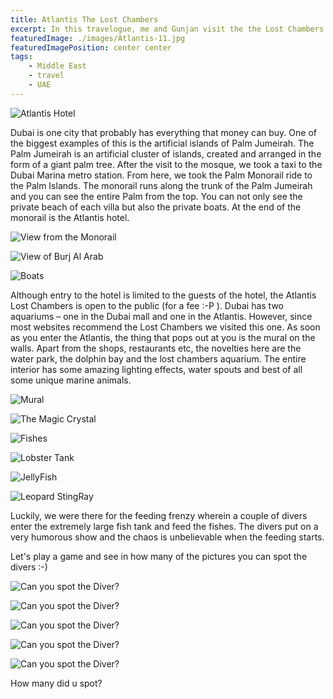 ```yaml
---
title: Atlantis The Lost Chambers
excerpt: In this travelogue, me and Gunjan visit the the Lost Chambers in Atlantis in Dubai.
featuredImage: ./images/Atlantis-11.jpg
featuredImagePosition: center center
tags:
    - Middle East
    - travel
    - UAE
---
```


![Atlantis Hotel](./images/Atlantis-1.jpg)

Dubai is one city that probably has everything that money can buy. One of the biggest examples of this is the artificial islands of Palm Jumeirah. The Palm Jumeirah is an artificial cluster of islands, created and arranged in the form of a giant palm tree. After the visit to the mosque, we took a taxi to the Dubai Marina metro station. From here, we took the Palm Monorail ride to the Palm Islands. The monorail runs along the trunk of the Palm Jumeirah and you can see the entire Palm from the top. You can not only see the private beach of each villa but also the private boats. At the end of the monorail is the Atlantis hotel.

![View from the Monorail](./images/Atlantis-2.jpg)

![View of Burj Al Arab](./images/Atlantis-3.jpg)

![Boats](./images/Atlantis-4.jpg)

Although entry to the hotel is limited to the guests of the hotel, the Atlantis Lost Chambers is open to the public (for a fee :-P ). Dubai has two aquariums – one in the Dubai mall and one in the Atlantis. However, since most websites recommend the Lost Chambers we visited this one. As soon as you enter the Atlantis, the thing that pops out at you is the mural on the walls. Apart from the shops, restaurants etc, the novelties here are the water park, the dolphin bay and the lost chambers aquarium. The entire interior has some amazing lighting effects, water spouts and best of all some unique marine animals.

![Mural](./images/Atlantis-5.jpg)

![The Magic Crystal](./images/Atlantis-6.jpg)

![Fishes](./images/Atlantis-7.jpg)

![Lobster Tank](./images/Atlantis-8.jpg)

![JellyFish](./images/Atlantis-9.jpg)

![Leopard StingRay](./images/Atlantis-10.jpg)

Luckily, we were there for the feeding frenzy wherein a couple of divers enter the extremely large fish tank and feed the fishes. The divers put on a very humorous show and the chaos is unbelievable when the feeding starts.

Let's play a game and see in how many of the pictures you can spot the divers :-)

![Can you spot the Diver?](./images/Atlantis-11.jpg)

![Can you spot the Diver?](./images/Atlantis-12.jpg)

![Can you spot the Diver?](./images/Atlantis-13.jpg)

![Can you spot the Diver?](./images/Atlantis-14.jpg)

![Can you spot the Diver?](./images/Atlantis-15.jpg)

How many did u spot?

